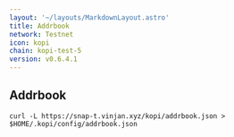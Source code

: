 ```yaml
---
layout: '~/layouts/MarkdownLayout.astro'
title: Addrbook
network: Testnet
icon: kopi
chain: kopi-test-5
version: v0.6.4.1
---
```

## Addrbook

```
curl -L https://snap-t.vinjan.xyz/kopi/addrbook.json > $HOME/.kopi/config/addrbook.json
```
